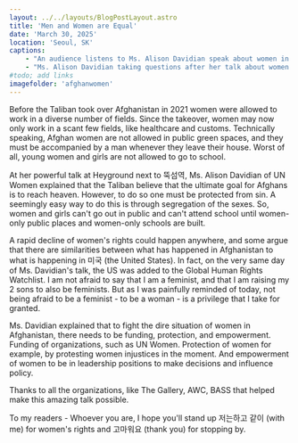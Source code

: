 ```yaml
---
layout: ../../layouts/BlogPostLayout.astro
title: 'Men and Women are Equal'
date: 'March 30, 2025'
location: 'Seoul, SK'
captions:
    - "An audience listens to Ms. Alison Davidian speak about women in Afghanistan on March 11, 2025 at Heyground coworking space in Seoul, SK"
    - "Ms. Alison Davidian taking questions after her talk about women in Afghanistan on March 11, 2025 at Heyground coworking space in Seoul, SK"
#todo; add links
imagefolder: 'afghanwomen'
---
```

Before the Taliban took over Afghanistan in 2021 women were allowed to work in a diverse number of fields. Since the takeover, women may now only work in a scant few fields, like healthcare and customs. Technically speaking, Afghan women are not allowed in public green spaces, and they must be accompanied by a man whenever they leave their house. Worst of all, young women and girls are not allowed to go to school.

At her powerful talk at Heyground next to 뚝섬역, Ms. Alison Davidian of UN Women explained that the Taliban believe that the ultimate goal for Afghans is to reach heaven. However, to do so one must be protected from sin. A seemingly easy way to do this is through segregation of the sexes. So, women and girls can't go out in public and can't attend school until women-only public places and women-only schools are built. 

A rapid decline of women's rights could happen anywhere, and some argue that there are similarities between what has happened in Afghanistan to what is happening in 미국 (the United States). In fact, on the very same day of Ms. Davidian's talk, the US was added to the Global Human Rights Watchlist. I am not afraid to say that I am a feminist, and that I am raising my 2 sons to also be feminists. But as I was painfully reminded of today, not being afraid to be a feminist - to be a woman - is a privilege that I take for granted.

Ms. Davidian explained that to fight the dire situation of women in Afghanistan, there needs to be funding, protection, and empowerment. Funding of organizations, such as UN Women. Protection of women for example, by protesting women injustices in the moment. And empowerment of women to be in leadership positions to make decisions and influence policy.

Thanks to all the organizations, like The Gallery, AWC, BASS that helped make this amazing talk possible.

To my readers - Whoever you are, I hope you'll stand up 저는하고 같이 (with me) for women's rights and 고마워요 (thank you) for stopping by.